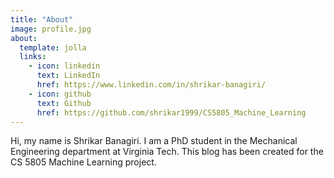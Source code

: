 ```yaml
---
title: "About"
image: profile.jpg
about:
  template: jolla
  links:
    - icon: linkedin
      text: LinkedIn
      href: https://www.linkedin.com/in/shrikar-banagiri/
    - icon: github
      text: Github
      href: https://github.com/shrikar1999/CS5805_Machine_Learning
---
```


Hi, my name is Shrikar Banagiri. I am a PhD student in the Mechanical Engineering department at Virginia Tech. This blog has been created for the CS 5805 Machine Learning project.
